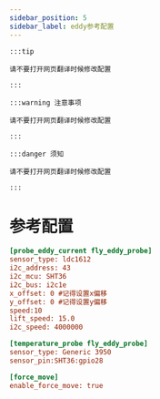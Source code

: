 ```yaml
---
sidebar_position: 5
sidebar_label: eddy参考配置
---
```


    :::tip

    请不要打开网页翻译时候修改配置

    :::

    :::warning 注意事项

    请不要打开网页翻译时候修改配置

    :::

    :::danger 须知

    请不要打开网页翻译时候修改配置

    :::

# 参考配置

```cfg
[probe_eddy_current fly_eddy_probe]
sensor_type: ldc1612
i2c_address: 43
i2c_mcu: SHT36
i2c_bus: i2c1e
x_offset: 0 #记得设置x偏移
y_offset: 0 #记得设置y偏移 
speed:10
lift_speed: 15.0
i2c_speed: 4000000

[temperature_probe fly_eddy_probe]
sensor_type: Generic 3950
sensor_pin:SHT36:gpio28

[force_move]
enable_force_move: true
```